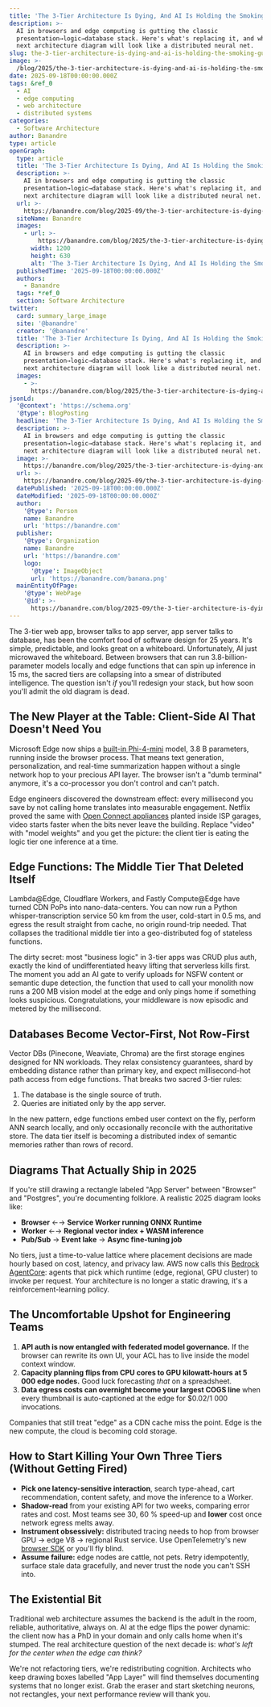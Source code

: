 ```yaml
---
title: 'The 3-Tier Architecture Is Dying, And AI Is Holding the Smoking Gun'
description: >-
  AI in browsers and edge computing is gutting the classic
  presentation→logic→database stack. Here's what's replacing it, and why your
  next architecture diagram will look like a distributed neural net.
slug: the-3-tier-architecture-is-dying-and-ai-is-holding-the-smoking-gun
image: >-
  /blog/2025/the-3-tier-architecture-is-dying-and-ai-is-holding-the-smoking-gun.webp
date: 2025-09-18T00:00:00.000Z
tags: &ref_0
  - AI
  - edge computing
  - web architecture
  - distributed systems
categories:
  - Software Architecture
author: Banandre
type: article
openGraph:
  type: article
  title: 'The 3-Tier Architecture Is Dying, And AI Is Holding the Smoking Gun'
  description: >-
    AI in browsers and edge computing is gutting the classic
    presentation→logic→database stack. Here's what's replacing it, and why your
    next architecture diagram will look like a distributed neural net.
  url: >-
    https://banandre.com/blog/2025-09/the-3-tier-architecture-is-dying-and-ai-is-holding-the-smoking-gun
  siteName: Banandre
  images:
    - url: >-
        https://banandre.com/blog/2025/the-3-tier-architecture-is-dying-and-ai-is-holding-the-smoking-gun.webp
      width: 1200
      height: 630
      alt: 'The 3-Tier Architecture Is Dying, And AI Is Holding the Smoking Gun'
  publishedTime: '2025-09-18T00:00:00.000Z'
  authors:
    - Banandre
  tags: *ref_0
  section: Software Architecture
twitter:
  card: summary_large_image
  site: '@banandre'
  creator: '@banandre'
  title: 'The 3-Tier Architecture Is Dying, And AI Is Holding the Smoking Gun'
  description: >-
    AI in browsers and edge computing is gutting the classic
    presentation→logic→database stack. Here's what's replacing it, and why your
    next architecture diagram will look like a distributed neural net.
  images:
    - >-
      https://banandre.com/blog/2025/the-3-tier-architecture-is-dying-and-ai-is-holding-the-smoking-gun.webp
jsonLd:
  '@context': 'https://schema.org'
  '@type': BlogPosting
  headline: 'The 3-Tier Architecture Is Dying, And AI Is Holding the Smoking Gun'
  description: >-
    AI in browsers and edge computing is gutting the classic
    presentation→logic→database stack. Here's what's replacing it, and why your
    next architecture diagram will look like a distributed neural net.
  image: >-
    https://banandre.com/blog/2025/the-3-tier-architecture-is-dying-and-ai-is-holding-the-smoking-gun.webp
  url: >-
    https://banandre.com/blog/2025-09/the-3-tier-architecture-is-dying-and-ai-is-holding-the-smoking-gun
  datePublished: '2025-09-18T00:00:00.000Z'
  dateModified: '2025-09-18T00:00:00.000Z'
  author:
    '@type': Person
    name: Banandre
    url: 'https://banandre.com'
  publisher:
    '@type': Organization
    name: Banandre
    url: 'https://banandre.com'
    logo:
      '@type': ImageObject
      url: 'https://banandre.com/banana.png'
  mainEntityOfPage:
    '@type': WebPage
    '@id': >-
      https://banandre.com/blog/2025-09/the-3-tier-architecture-is-dying-and-ai-is-holding-the-smoking-gun
---
```


The 3-tier web app, browser talks to app server, app server talks to database, has been the comfort food of software design for 25 years. It's simple, predictable, and looks great on a whiteboard. Unfortunately, AI just microwaved the whiteboard. Between browsers that can run 3.8-billion-parameter models locally and edge functions that can spin up inference in 15 ms, the sacred tiers are collapsing into a smear of distributed intelligence. The question isn't *if* you'll redesign your stack, but how soon you'll admit the old diagram is dead.

## The New Player at the Table: Client-Side AI That Doesn't Need You

Microsoft Edge now ships a [built-in Phi-4-mini](https://www.clickittech.com/software-development/web-application-architecture/) model, 3.8 B parameters, running inside the browser process. That means text generation, personalization, and real-time summarization happen without a single network hop to your precious API layer. The browser isn't a "dumb terminal" anymore, it's a co-processor you don't control and can't patch.

Edge engineers discovered the downstream effect: every millisecond you save by not calling home translates into measurable engagement. Netflix proved the same with [Open Connect appliances](https://medium.com/@vansh.khandelwal06/edge-computing-changing-the-face-of-online-services-and-in-real-world-web-projects-5b0e08cb89eb) planted inside ISP garages, video starts faster when the bits never leave the building. Replace "video" with "model weights" and you get the picture: the client tier is eating the logic tier one inference at a time.

## Edge Functions: The Middle Tier That Deleted Itself

Lambda@Edge, Cloudflare Workers, and Fastly Compute@Edge have turned CDN PoPs into nano-data-centers. You can now run a Python whisper-transcription service 50 km from the user, cold-start in 0.5 ms, and egress the result straight from cache, no origin round-trip needed. That collapses the traditional middle tier into a geo-distributed fog of stateless functions.

The dirty secret: most "business logic" in 3-tier apps was CRUD plus auth, exactly the kind of undifferentiated heavy lifting that serverless kills first. The moment you add an AI gate to verify uploads for NSFW content or semantic dupe detection, the function that used to call your monolith now runs a 200 MB vision model at the edge and only pings home if something looks suspicious. Congratulations, your middleware is now episodic and metered by the millisecond.

## Databases Become Vector-First, Not Row-First

Vector DBs (Pinecone, Weaviate, Chroma) are the first storage engines designed for NN workloads. They relax consistency guarantees, shard by embedding distance rather than primary key, and expect millisecond-hot path access from edge functions. That breaks two sacred 3-tier rules:

1. The database is the single source of truth.
2. Queries are initiated only by the app server.

In the new pattern, edge functions embed user context on the fly, perform ANN search locally, and only occasionally reconcile with the authoritative store. The data tier itself is becoming a distributed index of semantic memories rather than rows of record.

## Diagrams That Actually Ship in 2025

If you're still drawing a rectangle labeled "App Server" between "Browser" and "Postgres", you're documenting folklore. A realistic 2025 diagram looks like:

- **Browser** ←→ **Service Worker running ONNX Runtime**  
- **Worker** ←→ **Regional vector index + WASM inference**  
- **Pub/Sub** → **Event lake** → **Async fine-tuning job**

No tiers, just a time-to-value lattice where placement decisions are made hourly based on cost, latency, and privacy law. AWS now calls this [Bedrock AgentCore](https://aws.amazon.com/bedrock/agentcore/): agents that pick which runtime (edge, regional, GPU cluster) to invoke per request. Your architecture is no longer a static drawing, it's a reinforcement-learning policy.

## The Uncomfortable Upshot for Engineering Teams

1. **API auth is now entangled with federated model governance.** If the browser can rewrite its own UI, your ACL has to live inside the model context window.
2. **Capacity planning flips from CPU cores to GPU kilowatt-hours at 5 000 edge nodes.** Good luck forecasting *that* on a spreadsheet.
3. **Data egress costs can overnight become your largest COGS line** when every thumbnail is auto-captioned at the edge for $0.02/1 000 invocations.

Companies that still treat "edge" as a CDN cache miss the point. Edge is the new compute, the cloud is becoming cold storage.

## How to Start Killing Your Own Three Tiers (Without Getting Fired)

- **Pick one latency-sensitive interaction**, search type-ahead, cart recommendation, content safety, and move the inference to a Worker.
- **Shadow-read** from your existing API for two weeks, comparing error rates and cost. Most teams see 30, 60 % speed-up and **lower** cost once network egress melts away.
- **Instrument obsessively:** distributed tracing needs to hop from browser GPU → edge V8 → regional Rust service. Use OpenTelemetry's new [browser SDK](https://thenewstack.io/how-to-make-opentelemetry-better-in-the-browser/) or you'll fly blind.
- **Assume failure:** edge nodes are cattle, not pets. Retry idempotently, surface stale data gracefully, and never trust the node you can't SSH into.

## The Existential Bit

Traditional web architecture assumes the backend is the adult in the room, reliable, authoritative, always on. AI at the edge flips the power dynamic: the client now has a PhD in your domain and only calls home when it's stumped. The real architecture question of the next decade is: *what's left for the center when the edge can think?*

We're not refactoring tiers, we're redistributing cognition. Architects who keep drawing boxes labelled "App Layer" will find themselves documenting systems that no longer exist. Grab the eraser and start sketching neurons, not rectangles, your next performance review will thank you.
